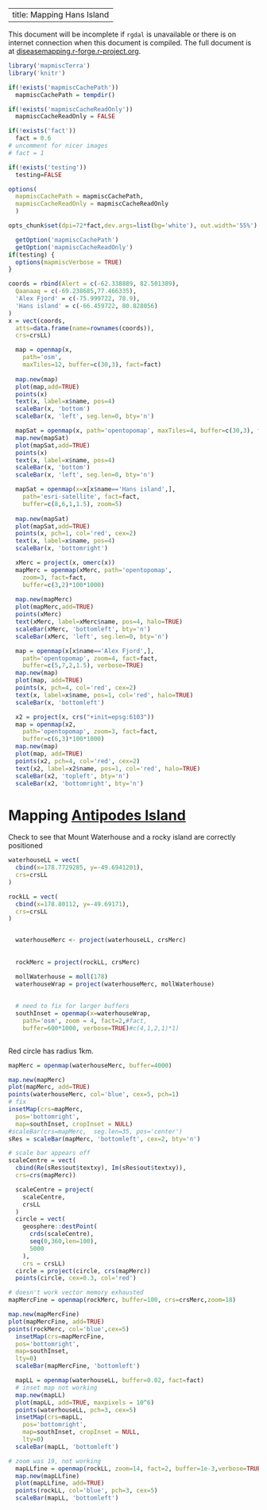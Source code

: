 <!--
%\VignetteEngine{knitr::docco_linear}
%\VignetteIndexEntry{Mapping Hans Island}
-->

---
title: Mapping Hans Island
---


This document will be incomplete if `rgdal` is unavailable or there is on
internet connection when this document is compiled.  The full document is at
[diseasemapping.r-forge.r-project.org](http://diseasemapping.r-forge.r-project.org).



```r
library('mapmiscTerra')
library('knitr')

if(!exists('mapmiscCachePath'))
  mapmiscCachePath = tempdir()

if(!exists('mapmiscCacheReadOnly'))
  mapmiscCacheReadOnly = FALSE

if(!exists('fact'))
  fact = 0.6
# uncomment for nicer images
# fact = 1 

if(!exists('testing'))
  testing=FALSE

options(
  mapmiscCachePath = mapmiscCachePath,
  mapmiscCacheReadOnly = mapmiscCacheReadOnly
  )

opts_chunk$set(dpi=72*fact,dev.args=list(bg='white'), out.width='55%')	
```

```r
  getOption('mapmiscCachePath')
  getOption('mapmiscCacheReadOnly')
if(testing) {
  options(mapmiscVerbose = TRUE)
}
```


```r
coords = rbind(Alert = c(-62.338889, 82.501389),
  Qaanaaq = c(-69.238685,77.466335), 	
  'Alex Fjord' = c(-75.999722, 78.9),
  'Hans island' = c(-66.459722, 80.828056)
)
x = vect(coords, 
  atts=data.frame(name=rownames(coords)),
  crs=crsLL)
```











        
```r
  map = openmap(x, 
    path='osm', 
    maxTiles=12, buffer=c(30,3), fact=fact)
  
  map.new(map)
  plot(map,add=TRUE)
  points(x)
  text(x, label=x$name, pos=4)
  scaleBar(x, 'bottom')
  scaleBar(x, 'left', seg.len=0, bty='n')
```



```r
  mapSat = openmap(x, path='opentopomap', maxTiles=4, buffer=c(30,3), fact=fact)
  map.new(mapSat)
  plot(mapSat,add=TRUE)
  points(x)
  text(x, label=x$name, pos=4)
  scaleBar(x, 'bottom')
  scaleBar(x, 'left', seg.len=0, bty='n')
```



```r
  mapSat = openmap(x=x[x$name=='Hans island',], 
    path='esri-satellite', fact=fact,  
    buffer=c(8,6,1,1.5), zoom=5)
  
  map.new(mapSat)
  plot(mapSat,add=TRUE)
  points(x, pch=1, col='red', cex=2)
  text(x, label=x$name, pos=4)
  scaleBar(x, 'bottomright')
```






```r
  xMerc = project(x, omerc(x))
  mapMerc = openmap(xMerc, path='opentopomap',
    zoom=3, fact=fact,
    buffer=c(3,2)*100*1000)
  
  map.new(mapMerc)
  plot(mapMerc,add=TRUE)
  points(xMerc)
  text(xMerc, label=xMerc$name, pos=4, halo=TRUE)
  scaleBar(xMerc, 'bottomleft', bty='n')
  scaleBar(xMerc, 'left', seg.len=0, bty='n')
```






```r
  map = openmap(x[x$name=='Alex Fjord',], 		
    path='opentopomap', zoom=4, fact=fact, 
    buffer=c(5,7,2,1.5), verbose=TRUE)   
  map.new(map)
  plot(map, add=TRUE)
  points(x, pch=4, col='red', cex=2)
  text(x, label=x$name, pos=1, col='red', halo=TRUE)
  scaleBar(x, 'bottomleft')
```


```r
  x2 = project(x, crs("+init=epsg:6103"))
  map = openmap(x2,     
    path='opentopomap', zoom=3, fact=fact, 
    buffer=c(6,3)*100*1000)   
  map.new(map)
  plot(map, add=TRUE)
  points(x2, pch=4, col='red', cex=2)
  text(x2, label=x2$name, pos=1, col='red', halo=TRUE)
  scaleBar(x2, 'topleft', bty='n')
  scaleBar(x2, 'bottomright', bty='n')
```





# Mapping [Antipodes Island](https://en.wikipedia.org/wiki/Antipodes_Islands)

Check to see that Mount Waterhouse and a rocky island are correctly positioned

```r

waterhouseLL = vect(
  cbind(x=178.7729285, y=-49.6941201), 
  crs=crsLL
)

rockLL = vect(
  cbind(x=178.80112, y=-49.69171), 
  crs=crsLL
)


  waterhouseMerc <- project(waterhouseLL, crsMerc)
  
  
  rockMerc = project(rockLL, crsMerc)
```





```r
  mollWaterhouse = moll(178)
  waterhouseWrap = project(waterhouseMerc, mollWaterhouse)
  
  
  # need to fix for larger buffers
  southInset = openmap(x=waterhouseWrap, 
    path='osm', zoom = 4, fact=2,#fact, 
    buffer=600*1000, verbose=TRUE)#c(4,1,2,1)*1)
  

```

Red circle has radius 1km.

```r
mapMerc = openmap(waterhouseMerc, buffer=4000)

map.new(mapMerc)
plot(mapMerc, add=TRUE)
points(waterhouseMerc, col='blue', cex=5, pch=1)
# fix
insetMap(crs=mapMerc, 
  pos='bottomright', 
  map=southInset, cropInset = NULL)
#scaleBar(crs=mapMerc,  seg.len=35, pos='center')
sRes = scaleBar(mapMerc, 'bottomleft', cex=2, bty='n')

# scale bar appears off
scaleCentre = vect(
  cbind(Re(sRes$out$textxy), Im(sRes$out$textxy)), 
  crs=crs(mapMerc))

  scaleCentre = project(
    scaleCentre, 
    crsLL
  )	
  circle = vect(
    geosphere::destPoint(
      crds(scaleCentre),
      seq(0,360,len=100),
      5000
    ),
    crs = crsLL)
  circle = project(circle, crs(mapMerc))
  points(circle, cex=0.3, col='red')

```


```r
# doesn't work vector memory exhausted
mapMercFine = openmap(rockMerc, buffer=100, crs=crsMerc,zoom=18)

map.new(mapMercFine)
plot(mapMercFine, add=TRUE)
points(rockMerc, col='blue',cex=5)
  insetMap(crs=mapMercFine, 
  pos='bottomright', 
  map=southInset, 
  lty=0)
  scaleBar(mapMercFine, 'bottomleft')
```


```r
  
  mapLL = openmap(waterhouseLL, buffer=0.02, fact=fact)
  # inset map not working
  map.new(mapLL)
  plot(mapLL, add=TRUE, maxpixels = 10^6)
  points(waterhouseLL, pch=3, cex=5)
  insetMap(crs=mapLL, 
    pos='bottomright', 
    map=southInset, cropInset = NULL,
    lty=0)
  scaleBar(mapLL, 'bottomleft')
```

```r
# zoom was 19, not working
  mapLLfine = openmap(rockLL, zoom=14, fact=2, buffer=1e-3,verbose=TRUE)  
  map.new(mapLLfine)
  plot(mapLLfine, add=TRUE)	
  points(rockLL, col='blue', pch=3, cex=5)
  scaleBar(mapLL, 'bottomleft')

```